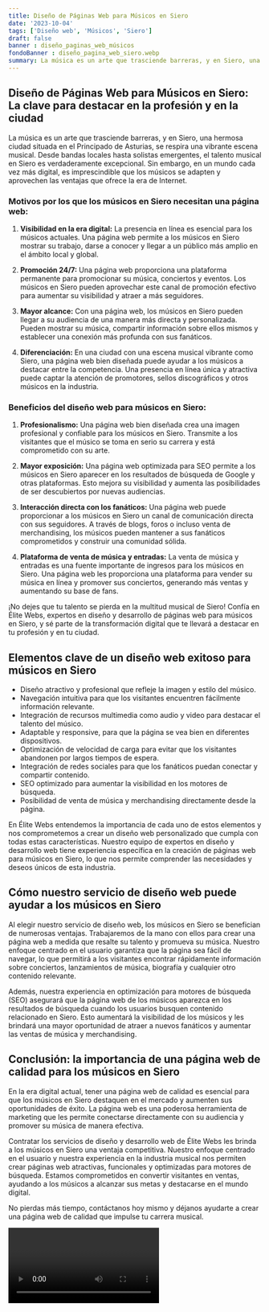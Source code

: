 ```yaml
---
title: Diseño de Páginas Web para Músicos en Siero
date: '2023-10-04'
tags: ['Diseño web', 'Músicos', 'Siero']
draft: false
banner : diseño_paginas_web_músicos
fondoBanner : diseño_pagina_web_siero.webp
summary: La música es un arte que trasciende barreras, y en Siero, una hermosa ciudad situada en el Principado de Asturias, se respira una vibrante escena musical. Desde bandas locales hasta solistas emergentes, el talento musical en Siero es verdaderamente excepcional. Sin embargo, en un mundo cada vez más digital, es imprescindible que los músicos se adapten y aprovechen las ventajas que ofrece la era de Internet.
---
```


## Diseño de Páginas Web para Músicos en Siero: La clave para destacar en la profesión y en la ciudad

La música es un arte que trasciende barreras, y en Siero, una hermosa ciudad situada en el Principado de Asturias, se respira una vibrante escena musical. Desde bandas locales hasta solistas emergentes, el talento musical en Siero es verdaderamente excepcional. Sin embargo, en un mundo cada vez más digital, es imprescindible que los músicos se adapten y aprovechen las ventajas que ofrece la era de Internet.

### Motivos por los que los músicos en Siero necesitan una página web:

1. **Visibilidad en la era digital:** La presencia en línea es esencial para los músicos actuales. Una página web permite a los músicos en Siero mostrar su trabajo, darse a conocer y llegar a un público más amplio en el ámbito local y global.

2. **Promoción 24/7:** Una página web proporciona una plataforma permanente para promocionar su música, conciertos y eventos. Los músicos en Siero pueden aprovechar este canal de promoción efectivo para aumentar su visibilidad y atraer a más seguidores.

3. **Mayor alcance:** Con una página web, los músicos en Siero pueden llegar a su audiencia de una manera más directa y personalizada. Pueden mostrar su música, compartir información sobre ellos mismos y establecer una conexión más profunda con sus fanáticos.

4. **Diferenciación:** En una ciudad con una escena musical vibrante como Siero, una página web bien diseñada puede ayudar a los músicos a destacar entre la competencia. Una presencia en línea única y atractiva puede captar la atención de promotores, sellos discográficos y otros músicos en la industria.

### Beneficios del diseño web para músicos en Siero:

1. **Profesionalismo:** Una página web bien diseñada crea una imagen profesional y confiable para los músicos en Siero. Transmite a los visitantes que el músico se toma en serio su carrera y está comprometido con su arte.

2. **Mayor exposición:** Una página web optimizada para SEO permite a los músicos en Siero aparecer en los resultados de búsqueda de Google y otras plataformas. Esto mejora su visibilidad y aumenta las posibilidades de ser descubiertos por nuevas audiencias.

3. **Interacción directa con los fanáticos:** Una página web puede proporcionar a los músicos en Siero un canal de comunicación directa con sus seguidores. A través de blogs, foros o incluso venta de merchandising, los músicos pueden mantener a sus fanáticos comprometidos y construir una comunidad sólida.

4. **Plataforma de venta de música y entradas:** La venta de música y entradas es una fuente importante de ingresos para los músicos en Siero. Una página web les proporciona una plataforma para vender su música en línea y promover sus conciertos, generando más ventas y aumentando su base de fans.

¡No dejes que tu talento se pierda en la multitud musical de Siero! Confía en Élite Webs, expertos en diseño y desarrollo de páginas web para músicos en Siero, y sé parte de la transformación digital que te llevará a destacar en tu profesión y en tu ciudad.

<GifSeo />

<Cta />

## Elementos clave de un diseño web exitoso para músicos en Siero

- Diseño atractivo y profesional que refleje la imagen y estilo del músico.
- Navegación intuitiva para que los visitantes encuentren fácilmente información relevante.
- Integración de recursos multimedia como audio y video para destacar el talento del músico.
- Adaptable y responsive, para que la página se vea bien en diferentes dispositivos.
- Optimización de velocidad de carga para evitar que los visitantes abandonen por largos tiempos de espera.
- Integración de redes sociales para que los fanáticos puedan conectar y compartir contenido.
- SEO optimizado para aumentar la visibilidad en los motores de búsqueda.
- Posibilidad de venta de música y merchandising directamente desde la página.

En Élite Webs entendemos la importancia de cada uno de estos elementos y nos comprometemos a crear un diseño web personalizado que cumpla con todas estas características. Nuestro equipo de expertos en diseño y desarrollo web tiene experiencia específica en la creación de páginas web para músicos en Siero, lo que nos permite comprender las necesidades y deseos únicos de esta industria.

## Cómo nuestro servicio de diseño web puede ayudar a los músicos en Siero

Al elegir nuestro servicio de diseño web, los músicos en Siero se benefician de numerosas ventajas. Trabajaremos de la mano con ellos para crear una página web a medida que resalte su talento y promueva su música. Nuestro enfoque centrado en el usuario garantiza que la página sea fácil de navegar, lo que permitirá a los visitantes encontrar rápidamente información sobre conciertos, lanzamientos de música, biografía y cualquier otro contenido relevante.

Además, nuestra experiencia en optimización para motores de búsqueda (SEO) asegurará que la página web de los músicos aparezca en los resultados de búsqueda cuando los usuarios busquen contenido relacionado en Siero. Esto aumentará la visibilidad de los músicos y les brindará una mayor oportunidad de atraer a nuevos fanáticos y aumentar las ventas de música y merchandising.

## Conclusión: la importancia de una página web de calidad para los músicos en Siero

En la era digital actual, tener una página web de calidad es esencial para que los músicos en Siero destaquen en el mercado y aumenten sus oportunidades de éxito. La página web es una poderosa herramienta de marketing que les permite conectarse directamente con su audiencia y promover su música de manera efectiva.

Contratar los servicios de diseño y desarrollo web de Élite Webs les brinda a los músicos en Siero una ventaja competitiva. Nuestro enfoque centrado en el usuario y nuestra experiencia en la industria musical nos permiten crear páginas web atractivas, funcionales y optimizadas para motores de búsqueda. Estamos comprometidos en convertir visitantes en ventas, ayudando a los músicos a alcanzar sus metas y destacarse en el mundo digital.

No pierdas más tiempo, contáctanos hoy mismo y déjanos ayudarte a crear una página web de calidad que impulse tu carrera musical.

<Video />

<CtaBot job='Músicos' city='Siero'/>

<Gmaps query='Siero+españa+maps' />